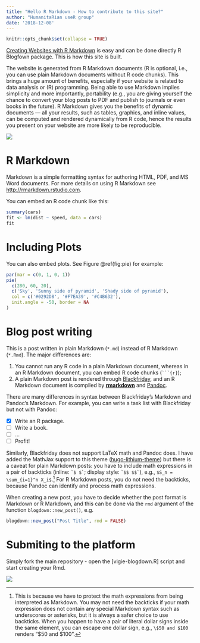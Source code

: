 ```yaml
---
title: "Hello R Markdown - How to contribute to this site?"
author: "HumanitaRian useR group"
date: '2018-12-08'
---
```


```r
knitr::opts_chunk$set(collapse = TRUE)
```

[Creating Websites with R Markdown](https://bookdown.org/yihui/blogdown/) is easy and can be done directly R Blogfown package. This is how this site is built.

<!--MORE-->

The website is generated from R Markdown documents (R is optional, i.e., you can use plain Markdown documents without R code chunks). This brings a huge amount of benefits, especially if your website is related to data analysis or (R) programming. Being able to use Markdown implies simplicity and more importantly, portability (e.g., you are giving yourself the chance to convert your blog posts to PDF and publish to journals or even books in the future). R Markdown gives you the benefits of dynamic documents — all your results, such as tables, graphics, and inline values, can be computed and rendered dynamically from R code, hence the results you present on your website are more likely to be reproducible. 


![](/post/r-rmarkdown_files/cover.png)

# R Markdown


Markdown is a simple formatting syntax for authoring HTML, PDF, and MS Word documents. For more details on using R Markdown see <http://rmarkdown.rstudio.com>.

You can embed an R code chunk like this:

```r
summary(cars)
fit <- lm(dist ~ speed, data = cars)
fit
```

# Including Plots

You can also embed plots. See Figure \@ref(fig:pie) for example:

```r
par(mar = c(0, 1, 0, 1))
pie(
  c(280, 60, 20),
  c('Sky', 'Sunny side of pyramid', 'Shady side of pyramid'),
  col = c('#0292D8', '#F7EA39', '#C4B632'),
  init.angle = -50, border = NA
)
```


# Blog post writing

This is a post written in plain Markdown (`*.md`) instead of R Markdown (`*.Rmd`). The major differences are:

1. You cannot run any R code in a plain Markdown document, whereas in an R Markdown document, you can embed R code chunks (```` ```{r} ````);
2. A plain Markdown post is rendered through [Blackfriday](https://gohugo.io/overview/configuration/), and an R Markdown document is compiled by [**rmarkdown**](http://rmarkdown.rstudio.com) and [Pandoc](http://pandoc.org).

There are many differences in syntax between Blackfriday's Markdown and Pandoc's Markdown. For example, you can write a task list with Blackfriday but not with Pandoc:

- [x] Write an R package.
- [ ] Write a book.
- [ ] ...
- [ ] Profit!

Similarly, Blackfriday does not support LaTeX math and Pandoc does. I have added the MathJax support to this theme ([hugo-lithium-theme](https://github.com/yihui/hugo-lithium-theme)) but there is a caveat for plain Markdown posts: you have to include math expressions in a pair of backticks (inline: `` `$ $` ``; display style: `` `$$ $$` ``), e.g., `$S_n = \sum_{i=1}^n X_i$`.^[This is because we have to protect the math expressions from being interpreted as Markdown. You may not need the backticks if your math expression does not contain any special Markdown syntax such as underscores or asterisks, but it is always a safer choice to use backticks. When you happen to have a pair of literal dollar signs inside the same element, you can escape one dollar sign, e.g., `\$50 and $100` renders "\$50 and $100".] For R Markdown posts, you do not need the backticks, because Pandoc can identify and process math expressions.

When creating a new post, you have to decide whether the post format is Markdown or R Markdown, and this can be done via the `rmd` argument of the function `blogdown::new_post()`, e.g.

```r
blogdown::new_post("Post Title", rmd = FALSE)
```

# Submiting to the platform

Simply fork the main repository - open the [vigie-blogdown.R] script and start creating your Rmd.


![](/post/r-rmarkdown_files/new-post.png)
